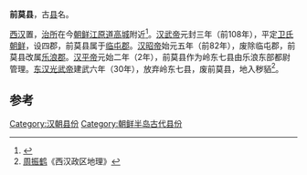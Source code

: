 '''前莫县'''，古[[县|县]]名。

[[西汉|西汉]]置，[[治所|治所]]在今[[朝鲜|朝鲜]][[江原道_(朝鮮)|江原道]][[高城|高城]]附近<ref>{{Cite book|title=中外地名大辞典 1-5册|last=段木干主编|first=|publisher=人文出版社|year=1981年6月|isbn=|location=|pages=2284}}</ref>。[[汉武帝|汉武帝]]元封三年（前108年），平定[[卫氏朝鲜|卫氏朝鲜]]，设四郡，前莫县属于[[临屯郡|临屯郡]]。[[汉昭帝|汉昭帝]]始元五年（前82年），废除临屯郡，前莫县改属[[乐浪郡|乐浪郡]]。[[汉平帝|汉平帝]]元始二年（2年），前莫县作为岭东七县由乐浪东部都尉管理。[[东汉|东汉]][[刘秀|光武帝]]建武六年（30年），放弃岭东七县，废前莫县，地入秽貊<ref>[[周振鹤|周振鹤]]《西汉政区地理》</ref>。

==参考==
{{reflist}}
{{汉朝行政区划小作品}}
[[Category:汉朝县份|Category:汉朝县份]]
[[Category:朝鲜半岛古代县份|Category:朝鲜半岛古代县份]]